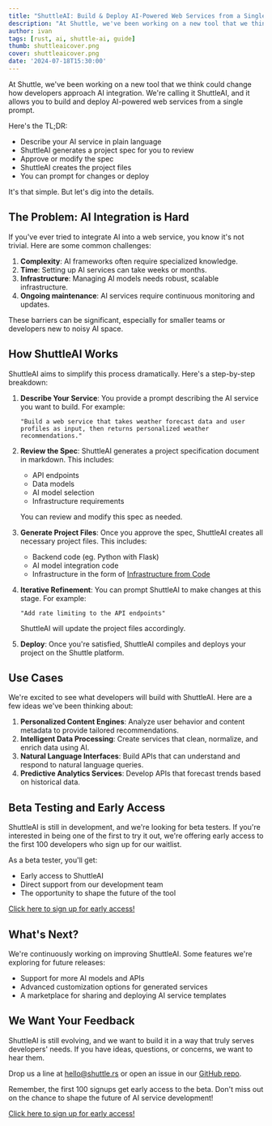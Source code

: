 ```yaml
---
title: "ShuttleAI: Build & Deploy AI-Powered Web Services from a Single Prompt"
description: "At Shuttle, we've been working on a new tool that we think could change how developers approach AI integration. We're calling it ShuttleAI, and it allows you to build and deploy AI-powered web services from a single prompt."
author: ivan
tags: [rust, ai, shuttle-ai, guide]
thumb: shuttleaicover.png
cover: shuttleaicover.png
date: '2024-07-18T15:30:00'
---
```


At Shuttle, we've been working on a new tool that we think could change how developers approach AI integration. We're calling it ShuttleAI, and it allows you to build and deploy AI-powered web services from a single prompt.

Here's the TL;DR:

- Describe your AI service in plain language
- ShuttleAI generates a project spec for you to review
- Approve or modify the spec
- ShuttleAI creates the project files
- You can prompt for changes or deploy

It's that simple. But let's dig into the details.

## The Problem: AI Integration is Hard

If you've ever tried to integrate AI into a web service, you know it's not trivial. Here are some common challenges:

1. **Complexity**: AI frameworks often require specialized knowledge.
2. **Time**: Setting up AI services can take weeks or months.
3. **Infrastructure**: Managing AI models needs robust, scalable infrastructure.
4. **Ongoing maintenance**: AI services require continuous monitoring and updates.

These barriers can be significant, especially for smaller teams or developers new to noisy AI space.

## How ShuttleAI Works

ShuttleAI aims to simplify this process dramatically. Here's a step-by-step breakdown:

1. **Describe Your Service**: You provide a prompt describing the AI service you want to build. For example:

    ```
    "Build a web service that takes weather forecast data and user profiles as input, then returns personalized weather recommendations."
    ```

2. **Review the Spec**: ShuttleAI generates a project specification document in markdown. This includes:
    - API endpoints
    - Data models
    - AI model selection
    - Infrastructure requirements

    You can review and modify this spec as needed.

3. **Generate Project Files**: Once you approve the spec, ShuttleAI creates all necessary project files. This includes:
    - Backend code (eg. Python with Flask)
    - AI model integration code
    - Infrastructure in the form of [Infrastructure from Code](https://docs.shuttle.rs/introduction/how-shuttle-works)
4. **Iterative Refinement**: You can prompt ShuttleAI to make changes at this stage. For example:

    ```
    "Add rate limiting to the API endpoints"
    ```

    ShuttleAI will update the project files accordingly.

5. **Deploy**: Once you're satisfied, ShuttleAI compiles and deploys your project on the Shuttle platform.

## Use Cases

We're excited to see what developers will build with ShuttleAI. Here are a few ideas we've been thinking about:

1. **Personalized Content Engines**: Analyze user behavior and content metadata to provide tailored recommendations.
2. **Intelligent Data Processing**: Create services that clean, normalize, and enrich data using AI.
3. **Natural Language Interfaces**: Build APIs that can understand and respond to natural language queries.
4. **Predictive Analytics Services**: Develop APIs that forecast trends based on historical data.

## Beta Testing and Early Access

ShuttleAI is still in development, and we're looking for beta testers. If you're interested in being one of the first to try it out, we're offering early access to the first 100 developers who sign up for our waitlist.

As a beta tester, you'll get:

- Early access to ShuttleAI
- Direct support from our development team
- The opportunity to shape the future of the tool

[Click here to sign up for early access!](https://www.shuttle.dev/ai)

## What's Next?

We're continuously working on improving ShuttleAI. Some features we're exploring for future releases:

- Support for more AI models and APIs
- Advanced customization options for generated services
- A marketplace for sharing and deploying AI service templates

## We Want Your Feedback

ShuttleAI is still evolving, and we want to build it in a way that truly serves developers' needs. If you have ideas, questions, or concerns, we want to hear them.

Drop us a line at [hello@shuttle.rs](mailto:hello@shuttle.rs) or open an issue in our [GitHub repo](https://github.com/shuttle-hq/shuttle).

Remember, the first 100 signups get early access to the beta. Don't miss out on the chance to shape the future of AI service development!

[Click here to sign up for early access!](https://www.shuttle.dev/ai)

